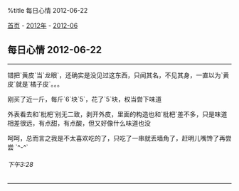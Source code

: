 %title 每日心情 2012-06-22

[[../../../index|首页]] - [[../index|2012年]] - [[index|2012-06]]
==每日心情 2012-06-22==
----
错把`黄皮`当`龙眼`，还确实是没见过这东西，只闻其名，不见其身，一直以为`黄皮`就是`橘子皮`。。。

刚买了近一斤，每斤`6`块`5`，花了`5`块，权当尝下味道

外表看去和`枇杷`别无二致，剥开外皮，里面的构造也和`枇杷`差不多，只是味道相差很远，有点甜，有点酸，但又好像什么味道也没

呵呵，总而言之我是不太喜欢吃的了，只吃了一串就丢墙角了，赶明儿嘴馋了再尝尝 `^-^`
======下午3:28======
----
